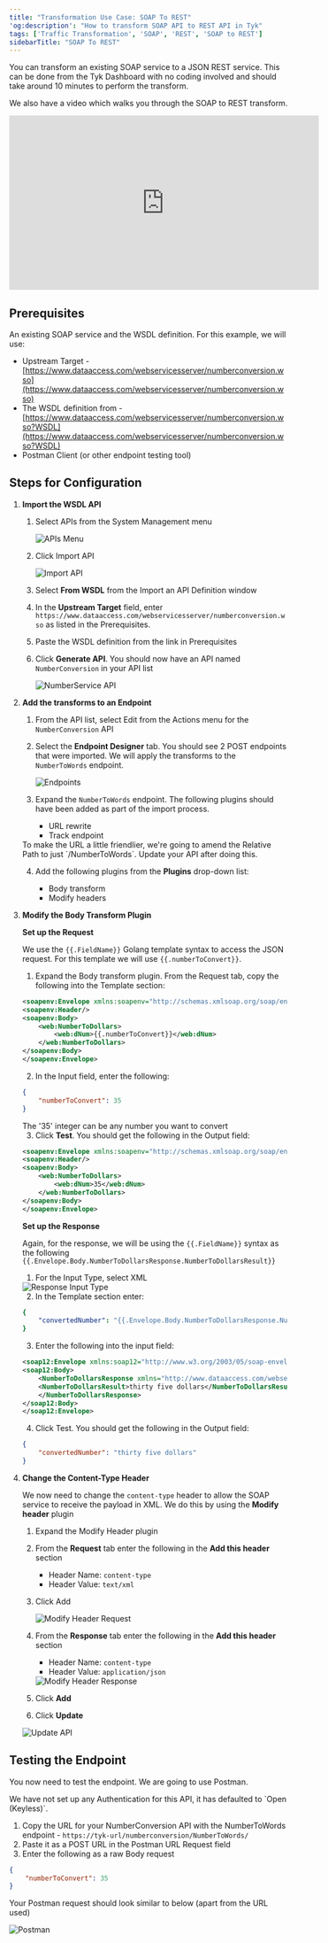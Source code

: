 ```yaml
---
title: "Transformation Use Case: SOAP To REST"
'og:description': "How to transform SOAP API to REST API in Tyk"
tags: ['Traffic Transformation', 'SOAP', 'REST', 'SOAP to REST']
sidebarTitle: "SOAP To REST"
---
```


You can transform an existing SOAP service to a JSON REST service. This can be done from the Tyk Dashboard with no coding involved and should take around 10 minutes to perform the transform.

We also have a video which walks you through the SOAP to REST transform.

<iframe width="560" height="315" src="https://www.youtube.com/embed/jeNXLzpKCaA" frameborder="0" allow="accelerometer; autoplay; clipboard-write; encrypted-media; gyroscope; picture-in-picture" allowfullscreen></iframe>

## Prerequisites

An existing SOAP service and the WSDL definition. For this example, we will use:

- Upstream Target - [https://www.dataaccess.com/webservicesserver/numberconversion.wso](https://www.dataaccess.com/webservicesserver/numberconversion.wso)
- The WSDL definition from - [https://www.dataaccess.com/webservicesserver/numberconversion.wso?WSDL](https://www.dataaccess.com/webservicesserver/numberconversion.wso?WSDL)
- Postman Client (or other endpoint testing tool)

## Steps for Configuration

1. **Import the WSDL API**

    1. Select APIs from the System Management menu

        <img src="/img/2.10/apis_menu.png" alt="APIs Menu" />

    2. Click Import API

        <img src="/img/2.10/import_api_button.png" alt="Import API" />

    3. Select **From WSDL** from the Import an API Definition window
    4. In the **Upstream Target** field, enter `https://www.dataaccess.com/webservicesserver/numberconversion.wso` as listed in the Prerequisites.
    5. Paste the WSDL definition from the link in Prerequisites
    6. Click **Generate API**. You should now have an API named `NumberConversion` in your API list

        <img src="/img/2.10/numberservice_api.png" alt="NumberService API" />

2. **Add the transforms to an Endpoint**

    1. From the API list, select Edit from the Actions menu for the `NumberConversion` API
    2. Select the **Endpoint Designer** tab. You should see 2 POST endpoints that were imported. We will apply the transforms to the `NumberToWords` endpoint.

        <img src="/img/2.10/numberservice_endpoints.png" alt="Endpoints" />

    3. Expand the `NumberToWords` endpoint. The following plugins should have been added as part of the import process.

        - URL rewrite
        - Track endpoint

        

    <Note>
    To make the URL a little friendlier, we're going to amend the Relative Path to just `/NumberToWords`. Update your API after doing this.
    </Note>


    4. Add the following plugins from the **Plugins** drop-down list:

        - Body transform
        - Modify headers

3. **Modify the Body Transform Plugin**

    **Set up the Request**

    We use the `{{.FieldName}}` Golang template syntax to access the JSON request. For this template we will use `{{.numberToConvert}}`.

    1. Expand the Body transform plugin. From the Request tab, copy the following into the Template section:

    ```xml expandable
    <soapenv:Envelope xmlns:soapenv="http://schemas.xmlsoap.org/soap/envelope/" xmlns:web="http://www.dataaccess.com/webservicesserver/">
    <soapenv:Header/>
    <soapenv:Body>
        <web:NumberToDollars>
            <web:dNum>{{.numberToConvert}}</web:dNum>
        </web:NumberToDollars>
    </soapenv:Body>
    </soapenv:Envelope>
    ```

    2. In the Input field, enter the following:

    ```json
    {
        "numberToConvert": 35
    }
    ```
    

    <Note>
    The '35' integer can be any number you want to convert
    </Note>


    3. Click **Test**. You should get the following in the Output field:

    ```xml
    <soapenv:Envelope xmlns:soapenv="http://schemas.xmlsoap.org/soap/envelope/" xmlns:web="http://www.dataaccess.com/webservicesserver/">
    <soapenv:Header/>
    <soapenv:Body>
        <web:NumberToDollars>
            <web:dNum>35</web:dNum>
        </web:NumberToDollars>
    </soapenv:Body>
    </soapenv:Envelope>
    ```

    **Set up the Response**

    Again, for the response, we will be using the `{{.FieldName}}` syntax as the following `{{.Envelope.Body.NumberToDollarsResponse.NumberToDollarsResult}}`

    1. For the Input Type, select XML

    <img src="/img/2.10/body_trans_response_input.png" alt="Response Input Type" />

    2. In the Template section enter:

    ```yaml
    {
        "convertedNumber": "{{.Envelope.Body.NumberToDollarsResponse.NumberToDollarsResult}}"
    }
    ```
    3. Enter the following into the input field:

    ```xml
    <soap12:Envelope xmlns:soap12="http://www.w3.org/2003/05/soap-envelope">
    <soap12:Body>
        <NumberToDollarsResponse xmlns="http://www.dataaccess.com/webservicesserver/">
        <NumberToDollarsResult>thirty five dollars</NumberToDollarsResult>
        </NumberToDollarsResponse>
    </soap12:Body>
    </soap12:Envelope>
    ```
    4. Click Test. You should get the following in the Output field:

    ```json
    {
        "convertedNumber": "thirty five dollars"
    }
    ```

5. **Change the Content-Type Header**

    We now need to change the `content-type` header to allow the SOAP service to receive the payload in XML. We do this by using the **Modify header** plugin

    1. Expand the Modify Header plugin
    2. From the **Request** tab enter the following in the **Add this header** section
    
        - Header Name: `content-type`
        - Header Value: `text/xml`

    3. Click Add 

        <img src="/img/2.10/add_header_type.png" alt="Modify Header Request" />

    4. From the **Response** tab enter the following in the **Add this header** section
    
        - Header Name: `content-type`
        - Header Value: `application/json`

        <img src="/img/2.10/modify-header-response.png" alt="Modify Header Response" />

    5. Click **Add**
    6. Click **Update**

    <img src="/img/2.10/update_number_conversion.png" alt="Update API" />

## Testing the Endpoint

You now need to test the endpoint. We are going to use Postman.


<Note>
We have not set up any Authentication for this API, it has defaulted to `Open (Keyless)`.
</Note>



1. Copy the URL for your NumberConversion API with the NumberToWords endpoint - `https://tyk-url/numberconversion/NumberToWords/`
2. Paste it as a POST URL in the Postman URL Request field
3. Enter the following as a raw Body request

```json
{
    "numberToConvert": 35
}
```
Your Postman request should look similar to below (apart from the URL used)

<img src="/img/2.10/postman_soap_rest.png" alt="Postman" />


